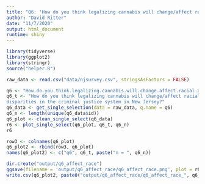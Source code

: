 ```yaml
---
title: "Q6: 'How do you think legalizing cannabis will change/affect racial and ethnic disparities in the criminal justice system in New Jersey?"
author: "David Ritter"
date: "11/7/2020"
output: html_document
runtime: shiny
---
```


```r
library(tidyverse)
library(ggplot2)
library(stringr)
source("helper.R")
```

```r
raw_data <- read.csv("data/njsurvey.csv", stringsAsFactors = FALSE)
```

```r
q6 <- "How.do.you.think.legalizing.cannabis.will.change.affect.racial.and.ethnic.disparities.in.the.criminal.justice.system.in.New.Jersey."
q6_t <- "How do you think legalizing cannabis will change/affect racial and ethnic
disparities in the criminal justice system in New Jersey?"
q6_data <- get_single_selection(data = raw_data, q.name = q6)
q6_n <- length(unique(q6_data$id))
q6_plot <- clean_single_select(q6_data)
r6 <- plot_single_select(q6_plot, q6_t, q6_n)
r6
```

```r
row3 <- colnames(q6_plot)
q6_plot2 <- rbind(row3, q6_plot)
names(q6_plot2) <- c("q6", q6_t, paste("n = ", q6_n))
```

```r
dir.create("output/q6_affect_race")
ggsave(filename = 'output/q6_affect_race/q6_affect_race.png', plot = r6, device = 'png')
write.csv(q6_plot2, paste0("output/q6_affect_race/q6_affect_race_", q6_n,".csv"), row.names=F)
```
